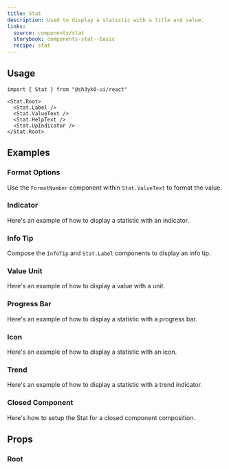 ```yaml
---
title: Stat
description: Used to display a statistic with a title and value.
links:
  source: components/stat
  storybook: components-stat--basic
  recipe: stat
---
```


<ExampleTabs name="stat-basic" />

## Usage

```tsx
import { Stat } from "@sh3yk0-ui/react"
```

```tsx
<Stat.Root>
  <Stat.Label />
  <Stat.ValueText />
  <Stat.HelpText />
  <Stat.UpIndicator />
</Stat.Root>
```

## Examples

### Format Options

Use the `FormatNumber` component within `Stat.ValueText` to format the value.

<ExampleTabs name="stat-with-format-options" />

### Indicator

Here's an example of how to display a statistic with an indicator.

<ExampleTabs name="stat-with-indicator" />

### Info Tip

Compose the `InfoTip` and `Stat.Label` components to display an info tip.

<ExampleTabs name="stat-with-info-tip" />

### Value Unit

Here's an example of how to display a value with a unit.

<ExampleTabs name="stat-with-value-unit" />

### Progress Bar

Here's an example of how to display a statistic with a progress bar.

<ExampleTabs name="stat-with-progress-bar" />

### Icon

Here's an example of how to display a statistic with an icon.

<ExampleTabs name="stat-with-icon" />

### Trend

Here's an example of how to display a statistic with a trend indicator.

<ExampleTabs name="stat-with-trend" />

### Closed Component

Here's how to setup the Stat for a closed component composition.

<ExampleCode name="stat-closed-component" />

## Props

### Root

<PropTable component="Stat" part="Root" />
